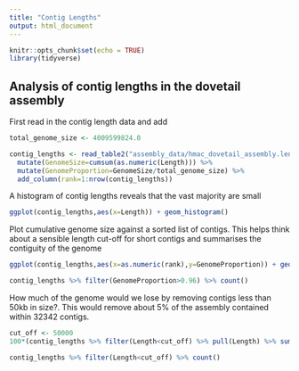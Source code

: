 ```yaml
---
title: "Contig Lengths"
output: html_document
---
```


```r
knitr::opts_chunk$set(echo = TRUE)
library(tidyverse)
```

## Analysis of contig lengths in the dovetail assembly

First read in the contig length data and add 

```r
total_genome_size <- 4009599824.0

contig_lengths <- read_table2("assembly_data/hmac_dovetail_assembly.lengths.txt", col_names = c("Contig","Length")) %>% 
  mutate(GenomeSize=cumsum(as.numeric(Length))) %>% 
  mutate(GenomeProportion=GenomeSize/total_genome_size) %>% 
  add_column(rank=1:nrow(contig_lengths))
```

A histogram of contig lengths reveals that the vast majority are small

```r
ggplot(contig_lengths,aes(x=Length)) + geom_histogram()
```

Plot cumulative genome size against a sorted list of contigs.  This helps think about a sensible length cut-off for short contigs and summarises the contiguity of the genome

```r
ggplot(contig_lengths,aes(x=as.numeric(rank),y=GenomeProportion)) + geom_line() 
```

```r
contig_lengths %>% filter(GenomeProportion>0.96) %>% count()
```
How much of the genome would we lose by removing contigs less than 50kb in size?.  This would remove about 5% of the assembly contained within 32342 contigs.

```r
cut_off <- 50000
100*(contig_lengths %>% filter(Length<cut_off) %>% pull(Length) %>% sum())/total_genome_size

contig_lengths %>% filter(Length<cut_off) %>% count()
```
